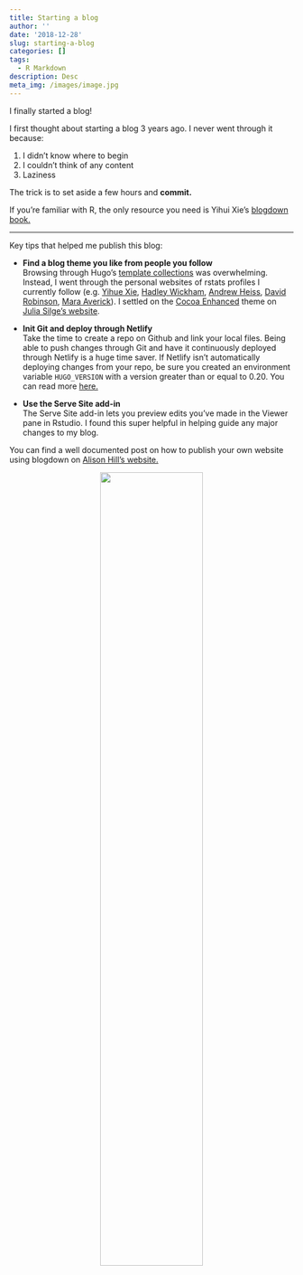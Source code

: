 ```yaml
---
title: Starting a blog
author: ''
date: '2018-12-28'
slug: starting-a-blog
categories: []
tags:
  - R Markdown
description: Desc
meta_img: /images/image.jpg
---
```


I finally started a blog! 

I first thought about starting a blog 3 years ago. I never went through it because:  

1. I didn't know where to begin
2. I couldn't think of any content
3. Laziness

The trick is to set aside a few hours and **commit.** 

If you're familiar with R, the only resource you need is Yihui Xie's [blogdown book.](https://bookdown.org/yihui/blogdown/)

***

Key tips that helped me publish this blog: 

* **Find a blog theme you like from people you follow**  
Browsing through Hugo's [template collections](https://themes.gohugo.io) was overwhelming. Instead, I went through the personal websites of rstats profiles I currently follow (e.g. [Yihue Xie](https://yihui.name/), [Hadley Wickham](http://hadley.nz/), [Andrew Heiss](https://www.andrewheiss.com/), [David Robinson](http://varianceexplained.org/), [Mara Averick](https://maraaverick.rbind.io/)). I settled on the [Cocoa Enhanced](https://themes.gohugo.io/cocoa-eh-hugo-theme/) theme on [Julia Silge's website](https://juliasilge.com/). 

* **Init Git and deploy through Netlify**  
Take the time to create a repo on Github and link your local files. Being able to push changes through Git and have it continuously deployed through Netlify is a huge time saver.  If Netlify isn't automatically deploying changes from your repo, be sure you created an environment variable `HUGO_VERSION` with a version greater than or equal to 0.20. You can read more [here.](https://bookdown.org/yihui/blogdown/netlify.html)

* **Use the Serve Site add-in**  
The Serve Site add-in lets you preview edits you've made in the Viewer pane in Rstudio. I found this super helpful in helping guide any major changes to my blog. 

You can find a well documented post on how to publish your own website using blogdown on [Alison Hill's website.](https://alison.rbind.io/post/up-and-running-with-blogdown/)

<center>
![ ](https://media3.giphy.com/media/11F0d3IVhQbreE/giphy.gif?cid=3640f6095c2832f546486f5163c06eac.gif){width=60%}
</center>


